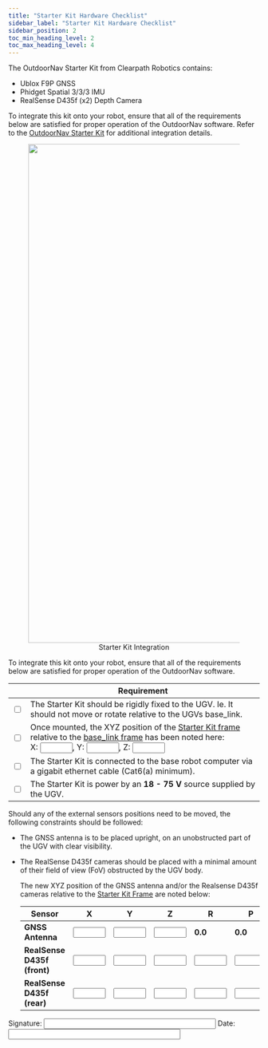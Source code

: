 ```yaml
---
title: "Starter Kit Hardware Checklist"
sidebar_label: "Starter Kit Hardware Checklist"
sidebar_position: 2
toc_min_heading_level: 2
toc_max_heading_level: 4
---
```


The OutdoorNav Starter Kit from Clearpath Robotics contains:

- Ublox F9P GNSS
- Phidget Spatial 3/3/3 IMU
- RealSense D435f (x2) Depth Camera

To integrate this kit onto your robot, ensure that all of the requirements below are satisfied for proper operation of the OutdoorNav software.
Refer to the [OutdoorNav Starter Kit](/docs/robots/accessories/add-ons/outdoornav_starter_kit) for additional
integration details.

<center>
  <figure>
    <img
      src="/img/outdoornav_images/starter_kit_connectivity_diagram.png"
      width="1000"
    />
    <figcaption>Starter Kit Integration</figcaption>
  </figure>
</center>

To integrate this kit onto your robot, ensure that all of the requirements below are satisfied for proper operation of the OutdoorNav software.

|                          | Requirement                                                                                                                                                                                                                                                                                                                                  |
| ------------------------ | -------------------------------------------------------------------------------------------------------------------------------------------------------------------------------------------------------------------------------------------------------------------------------------------------------------------------------------------- |
| <input type="checkbox"/> | The Starter Kit should be rigidly fixed to the UGV. Ie. It should not move or rotate relative to the UGVs base_link.                                                                                                                                                                                                                         |
| <input type="checkbox"/> | Once mounted, the XYZ position of the [Starter Kit frame](hardware_integration_requirements.mdx#starter-kit-frame) relative to the [base_link frame](hardware_integration_requirements.mdx#base-link-frame) has been noted here:<br/>X: <input type="text" size="5" />, Y: <input type="text" size="5" />, Z: <input type="text" size="5" /> |
| <input type="checkbox"/> | The Starter Kit is connected to the base robot computer via a gigabit ethernet cable (Cat6(a) minimum).                                                                                                                                                                                                                                      |
| <input type="checkbox"/> | The Starter Kit is power by an **18 - 75 V** source supplied by the UGV.                                                                                                                                                                                                                                                                     |

Should any of the external sensors positions need to be moved, the following constraints should be followed:

- The GNSS antenna is to be placed upright, on an unobstructed part of the UGV with clear visibility.
- The RealSense D435f cameras should be placed with a minimal amount of their field of view (FoV) obstructed by the UGV body.

  The new XYZ position of the GNSS antenna and/or the Realsense D435f cameras relative to the [Starter Kit Frame](hardware_integration_requirements.mdx#starter-kit-frame) are noted below:

  | Sensor                      | X                              | Y                              | Z                              | R                              | P                              | Y                              |
  | --------------------------- | ------------------------------ | ------------------------------ | ------------------------------ | ------------------------------ | ------------------------------ | ------------------------------ |
  | **GNSS Antenna**            | <input type="text" size="5" /> | <input type="text" size="5" /> | <input type="text" size="5" /> | **0.0**                        | **0.0**                        | **0.0**                        |
  | **RealSense D435f (front)** | <input type="text" size="5" /> | <input type="text" size="5" /> | <input type="text" size="5" /> | <input type="text" size="5" /> | <input type="text" size="5" /> | <input type="text" size="5" /> |
  | **RealSense D435f (rear)**  | <input type="text" size="5" /> | <input type="text" size="5" /> | <input type="text" size="5" /> | <input type="text" size="5" /> | <input type="text" size="5" /> | <input type="text" size="5" /> |

Signature: <input type="text" size="40" /> Date: <input type="text" size="40" />
